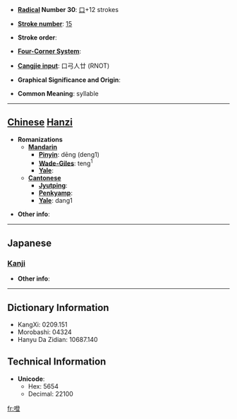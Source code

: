 * '''[[Wiktionary:Chinese radical index| Radical]] Number 30''': [[Wiktionary:Chinese radical index 口|口]]+12 strokes

* '''[[Wiktionary:Chinese total strokes index|Stroke number]]''': [[Wiktionary:Chinese total strokes index 15|15]]

* '''Stroke order''': 

* '''[[Wiktionary:Chinese four corner index|Four-Corner System]]''': 

* '''[[Wiktionary:Chinese Cangjie index|Cangjie input]]''': 口弓人廿 (RNOT)

* '''Graphical Significance and Origin''': 

* '''Common Meaning''': syllable

----

== [[Chinese]] [[Hanzi]] ==

* '''Romanizations'''
** '''[[Mandarin]]'''
*** '''[[Pinyin]]''': dēng (deng1)
*** '''[[Wade-Giles]]''': teng<sup>1</sup>
*** '''[[Yale]]''': 
** '''[[Cantonese]]'''
*** '''[[Jyutping]]''':
*** '''[[Penkyamp]]''': 
*** '''[[Yale]]''': dang1

* '''Other info''': 

----

==Japanese==
===[[Kanji]]===
{{kanji|on readings=[[とう]] (tō)|kun readings=}}

* '''Other info''':  

----

== Dictionary Information ==

* KangXi: 0209.151
* Morobashi: 04324
* Hanyu Da Zidian: 10687.140

== Technical Information ==

* '''Unicode''':
** Hex: 5654
** Decimal: 22100

[[fr:噔]]